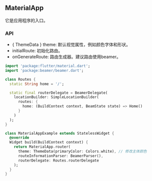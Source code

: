 ## MaterialApp

它是应用程序的入口。

### API

* { ThemeData } theme: 默认视觉属性，例如颜色字体和形状。
* initialRoute: 初始化路由。
* onGenerateRoute: 路由生成器。建议路由使用beamer。

```dart
import 'package:flutter/material.dart';
import 'package:beamer/beamer.dart';

class Routes {
  static String home = '/';

  static final routerDelegate = BeamerDelegate(
    locationBuilder: SimpleLocationBuilder(
      routes: {
        home: (BuildContext context, BeamState state) => Home()
      }
    )
  );
}

class MaterialAppExample extends StatelessWidget {
  @override
  Widget build(BuildContext context) {
    return MaterialApp.router(
      theme: ThemeData(primaryColor: Colors.white), // 修改主体颜色
      routeInformationParser: BeamerParser(),
      routerDelegate: Routes.routerDelegate
    );
  }
}
```